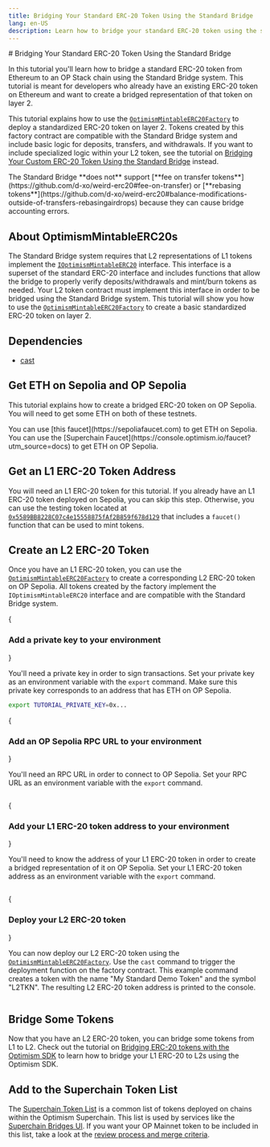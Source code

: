 ```yaml
---
title: Bridging Your Standard ERC-20 Token Using the Standard Bridge
lang: en-US
description: Learn how to bridge your standard ERC-20 token using the standard bridge.
---
```



<WipCallout />
# Bridging Your Standard ERC-20 Token Using the Standard Bridge



In this tutorial you'll learn how to bridge a standard ERC-20 token from Ethereum to an OP Stack chain using the Standard Bridge system.
This tutorial is meant for developers who already have an existing ERC-20 token on Ethereum and want to create a bridged representation of that token on layer 2.

This tutorial explains how to use the [`OptimismMintableERC20Factory`](https://github.com/ethereum-optimism/optimism/blob/186e46a47647a51a658e699e9ff047d39444c2de/packages/contracts-bedrock/contracts/universal/OptimismMintableERC20Factory.sol) to deploy a standardized ERC-20 token on layer 2.
Tokens created by this factory contract are compatible with the Standard Bridge system and include basic logic for deposits, transfers, and withdrawals.
If you want to include specialized logic within your L2 token, see the tutorial on [Bridging Your Custom ERC-20 Token Using the Standard Bridge](./standard-bridge-custom-token) instead.

<Callout type="error">
The Standard Bridge **does not** support [**fee on transfer tokens**](https://github.com/d-xo/weird-erc20#fee-on-transfer) or [**rebasing tokens**](https://github.com/d-xo/weird-erc20#balance-modifications-outside-of-transfers-rebasingairdrops) because they can cause bridge accounting errors.
</Callout>

## About OptimismMintableERC20s

The Standard Bridge system requires that L2 representations of L1 tokens implement the [`IOptimismMintableERC20`](https://github.com/ethereum-optimism/optimism/blob/v1.1.4/packages/contracts-bedrock/src/universal/IOptimismMintableERC20.sol) interface.
This interface is a superset of the standard ERC-20 interface and includes functions that allow the bridge to properly verify deposits/withdrawals and mint/burn tokens as needed.
Your L2 token contract must implement this interface in order to be bridged using the Standard Bridge system.
This tutorial will show you how to use the [`OptimismMintableERC20Factory`](https://github.com/ethereum-optimism/optimism/blob/186e46a47647a51a658e699e9ff047d39444c2de/packages/contracts-bedrock/contracts/universal/OptimismMintableERC20Factory.sol) to create a basic standardized ERC-20 token on layer 2.

## Dependencies

*   [cast](https://book.getfoundry.sh/getting-started/installation)

## Get ETH on Sepolia and OP Sepolia

This tutorial explains how to create a bridged ERC-20 token on OP Sepolia.
You will need to get some ETH on both of these testnets.

<Callout type="info">
You can use [this faucet](https://sepoliafaucet.com) to get ETH on Sepolia.
You can use the [Superchain Faucet](https://console.optimism.io/faucet?utm_source=docs) to get ETH on OP Sepolia.
</Callout>

## Get an L1 ERC-20 Token Address

You will need an L1 ERC-20 token for this tutorial.
If you already have an L1 ERC-20 token deployed on Sepolia, you can skip this step.
Otherwise, you can use the testing token located at [`0x5589BB8228C07c4e15558875fAf2B859f678d129`](https://sepolia.etherscan.io/address/0x5589BB8228C07c4e15558875fAf2B859f678d129) that includes a `faucet()` function that can be used to mint tokens.

## Create an L2 ERC-20 Token

Once you have an L1 ERC-20 token, you can use the [`OptimismMintableERC20Factory`](https://github.com/ethereum-optimism/optimism/blob/186e46a47647a51a658e699e9ff047d39444c2de/packages/contracts-bedrock/contracts/universal/OptimismMintableERC20Factory.sol) to create a corresponding L2 ERC-20 token on OP Sepolia.
All tokens created by the factory implement the `IOptimismMintableERC20` interface and are compatible with the Standard Bridge system.

<Steps>

{<h3>Add a private key to your environment</h3>}

You'll need a private key in order to sign transactions.
Set your private key as an environment variable with the `export` command.
Make sure this private key corresponds to an address that has ETH on OP Sepolia.

```bash
export TUTORIAL_PRIVATE_KEY=0x...
```

{<h3>Add an OP Sepolia RPC URL to your environment</h3>}

You'll need an RPC URL in order to connect to OP Sepolia.
Set your RPC URL as an environment variable with the `export` command.

```bash file=<rootDir>/public/tutorials/standard-bridge-standard-token.sh#L1 hash=a1c505198f7753f7d2114f4a018d7889
```

{<h3>Add your L1 ERC-20 token address to your environment</h3>}

You'll need to know the address of your L1 ERC-20 token in order to create a bridged representation of it on OP Sepolia.
Set your L1 ERC-20 token address as an environment variable with the `export` command.

```bash file=<rootDir>/public/tutorials/standard-bridge-standard-token.sh#L3-L4 hash=c505f3eb6ddd80d8fbdddf4d7b17852a
```

{<h3>Deploy your L2 ERC-20 token</h3>}

You can now deploy our L2 ERC-20 token using the [`OptimismMintableERC20Factory`](https://github.com/ethereum-optimism/optimism/blob/186e46a47647a51a658e699e9ff047d39444c2de/packages/contracts-bedrock/contracts/universal/OptimismMintableERC20Factory.sol).
Use the `cast` command to trigger the deployment function on the factory contract.
This example command creates a token with the name "My Standard Demo Token" and the symbol "L2TKN".
The resulting L2 ERC-20 token address is printed to the console.

```bash file=<rootDir>/public/tutorials/standard-bridge-standard-token.sh#L6 hash=9380086a28ce906ab47d6c1b1e2c8688
```

</Steps>

## Bridge Some Tokens

Now that you have an L2 ERC-20 token, you can bridge some tokens from L1 to L2.
Check out the tutorial on [Bridging ERC-20 tokens with the Optimism SDK](./cross-dom-bridge-erc20) to learn how to bridge your L1 ERC-20 to L2s using the Optimism SDK.

## Add to the Superchain Token List

The [Superchain Token List](https://github.com/ethereum-optimism/ethereum-optimism.github.io#readme) is a common list of tokens deployed on chains within the Optimism Superchain.
This list is used by services like the [Superchain Bridges UI](https://app.optimism.io/bridge).
If you want your OP Mainnet token to be included in this list, take a look at the [review process and merge criteria](https://github.com/ethereum-optimism/ethereum-optimism.github.io#review-process-and-merge-criteria).
